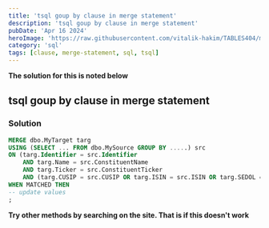 ```yaml
---
title: 'tsql goup by clause in merge statement'
description: 'tsql goup by clause in merge statement'
pubDate: 'Apr 16 2024'
heroImage: 'https://raw.githubusercontent.com/vitalik-hakim/TABLES404/main/error_b/sql.png'
category: 'sql'
tags: [clause, merge-statement, sql, tsql]
---
```


**The solution for this is noted below**

## tsql goup by clause in merge statement

### Solution

```sql
MERGE dbo.MyTarget targ
USING (SELECT ... FROM dbo.MySource GROUP BY .....) src
ON (targ.Identifier = src.Identifier
    AND targ.Name = src.ConstituentName
    AND targ.Ticker = src.ConstituentTicker
    AND (targ.CUSIP = src.CUSIP OR targ.ISIN = src.ISIN OR targ.SEDOL = src.SEDOL))
WHEN MATCHED THEN
-- update values
;
```

**Try other methods by searching on the site. That is if this doesn't work**
